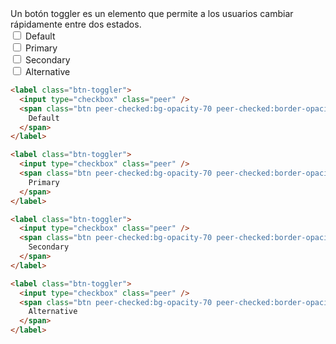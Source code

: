 
<DemoCard title="Toggler">

<DemoCardDescription>
Un botón toggler es un elemento que permite a los usuarios cambiar rápidamente entre dos estados.
</DemoCardDescription>

<div className="grid gap-4 xl:flex">
	<div>
		<label className="btn-toggler">
			<input type="checkbox" className="peer" />
			<span className="btn peer-checked:bg-opacity-70 peer-checked:border-opacity-5">Default</span>
		</label>
	</div>
	<div>
		<label className="btn-toggler">
			<input type="checkbox" className="peer" />
			<span className="btn peer-checked:bg-opacity-70 peer-checked:border-opacity-5 bg-primary border-primary text-white dark:bg-primary dark:border-primary dark:text-white">Primary</span>
		</label>
	</div>
	<div>
		<label className="btn-toggler">
			<input type="checkbox" className="peer" />
			<span className="btn peer-checked:bg-opacity-70 peer-checked:border-opacity-5 bg-secondary border-secondary text-white dark:bg-secondary dark:border-secondary dark:text-white">Secondary</span>
		</label>
	</div>
	<div>
		<label className="btn-toggler">
			<input type="checkbox" className="peer" />
			<span className="btn peer-checked:bg-opacity-70 peer-checked:border-opacity-5 bg-alt border-alt text-white dark:bg-alt dark:border-alt dark:text-white">Alternative</span>
		</label>
	</div>
</div>

```html
<label class="btn-toggler">
  <input type="checkbox" class="peer" />
  <span class="btn peer-checked:bg-opacity-70 peer-checked:border-opacity-5">
    Default
  </span>
</label>

<label class="btn-toggler">
  <input type="checkbox" class="peer" />
  <span class="btn peer-checked:bg-opacity-70 peer-checked:border-opacity-5 bg-primary border-primary text-white dark:bg-primary dark:border-primary dark:text-white">
    Primary
  </span>
</label>

<label class="btn-toggler">
  <input type="checkbox" class="peer" />
  <span class="btn peer-checked:bg-opacity-70 peer-checked:border-opacity-5 bg-secondary border-secondary text-white dark:bg-secondary dark:border-secondary dark:text-white">
    Secondary
  </span>
</label>

<label class="btn-toggler">
  <input type="checkbox" class="peer" />
  <span class="btn peer-checked:bg-opacity-70 peer-checked:border-opacity-5 bg-alt border-alt text-white dark:bg-alt dark:border-alt dark:text-white">
    Alternative
  </span>
</label>
```
</DemoCard>
